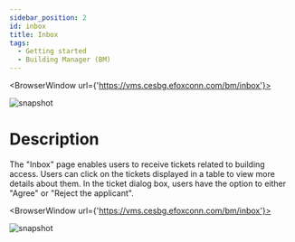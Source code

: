 ```yaml
---
sidebar_position: 2
id: inbox
title: Inbox
tags:
  - Getting started
  - Building Manager (BM)
---
```



<BrowserWindow url={'https://vms.cesbg.efoxconn.com/bm/inbox'}>

![snapshot](../assets/bm/bm-inbox-zh-hant.png)

</BrowserWindow>

# Description

The "Inbox" page enables users to receive tickets related to building access. Users can click on the tickets displayed in a table to view more details about them. In the ticket dialog box, users have the option to either "Agree" or "Reject the applicant".

<BrowserWindow url={'https://vms.cesbg.efoxconn.com/bm/inbox'}>

![snapshot](../assets/bm/bm-inbox-ticket-zh-hant.png)

</BrowserWindow>
